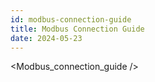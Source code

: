 ```yaml
---
id: modbus-connection-guide
title: Modbus Connection Guide
date: 2024-05-23
---
```


<!-- 상위 문서인 /docs/Product/Modules/Serial-to-Ethernet-Module/WIZ500SR-RP/modbus-connection-guide-en.mdx 문서를 수정해주세요 -->


<Modbus_connection_guide />
